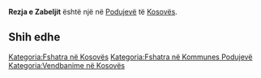 {{Fshat në 
 | Emri                = Rezja e Zabeljit
 | EmriAlt                = 
 | NAME_SHORT_FORM=      
 | NAME_GENERIC=      
 | NAME_SORT_NAME_RO=      REZJAEZABELJIT
 | FULL_NAME_RO = Rezja e Zabeljit
 | FULL_NAME_ND_RO=Rezja e Zabeljit
 | SORT_NAME_RG=REZJAEZABELJIT
 | FULL_NAME_RG=Rezja e Zabeljit
 | FULL_NAME_ND_RG=Rezja e Zabeljit
 | SRP_NAME_SHORT_FORM=      
 | SRP_NAME_GENERIC=      
 | SRP_NAME_SORT_NAME_RO=      
 | SRP_FULL_NAME_RO = 
 | SRP_FULL_NAME_ND_RO=
 | SRP_SORT_NAME_RG=
 | SRP_FULL_NAME_RG=
 | SRP_FULL_NAME_ND_RG=
 | Emri (Rasa dhanore) = 
 | Figura              = 
 | Shteti              = Kosovo
 | Komuna              = Podujevë
 | Kodi postar         = 
 | Sipërfaqja          = 

 | Popullsia           = 

 | Regj. i popullsisë  = 
 | Dend. e popullsisë  = 
 | Faqja zyrtare       = 
 <!--- Koordinatat ----> 
 | Gjerësia            = 42.871133
 | Gjatësia            = 21.316146
 | Lartësia            = 
}}
'''Rezja e Zabeljit''' është një [[]] në [[Podujevë]] të [[Kosovës]].

<!-- == Gjeografia == -->
<!-- == Historia == -->
<!-- == Demografia == -->
== Shih edhe ==
{{Komuna Podujevë}}
{{Kosovo-Administrata-Cung}}

[[Kategoria:Fshatra në Kosovës]]
[[Kategoria:Fshatra në Kommunes Podujevë]]
[[Kategoria:Vendbanime në Kosovës]]